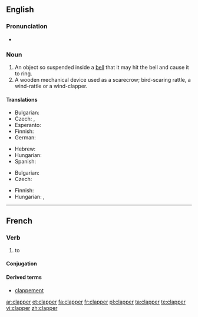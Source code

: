 ==English==

===Pronunciation===
* {{rhymes|æpə(r)}}

===Noun===
{{en-noun}}

# An object so suspended inside a [[bell]] that it may hit the bell and cause it to ring.
# A wooden mechanical device used as a scarecrow; bird-scaring rattle, a wind-rattle or a wind-clapper.

====Translations====
{{trans-top|the tongue of a bell}}
* Bulgarian: {{t+|bg|език|m}}
* Czech: {{t|cs|srdce zvonu}}, {{t+|cs|srdce}}
* Esperanto: {{t|eo|koro}}
* Finnish: {{t+|fi|kieli}}
* German: {{t+|de|Klöppel|m}}
{{trans-mid}}
* Hebrew: {{t+|he|ענבל|m|tr=inbal}}
* Hungarian: {{t|hu|harangnyelv}}
* Spanish: {{t+|es|badajo|m}}
{{trans-bottom}}

{{trans-top|rattle}}
* Bulgarian: {{t|bg|кречетало|n}}
* Czech: {{t|cs|řehtačka|f}}
{{trans-mid}}
* Finnish: {{t-|fi|räikkä}}
* Hungarian: {{t|hu|kereplő}}, {{t-|hu|szélkelep}}
{{trans-bottom}}
----

==French==

===Verb===
{{fr-verb}}

# to {{rfdef|lang=fr}}

====Conjugation====
{{fr-conj-er|clapp|avoir}}

====Derived terms====
*[[clappement]]

[[ar:clapper]]
[[et:clapper]]
[[fa:clapper]]
[[fr:clapper]]
[[pl:clapper]]
[[ta:clapper]]
[[te:clapper]]
[[vi:clapper]]
[[zh:clapper]]